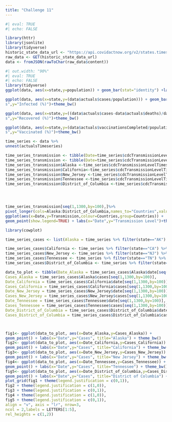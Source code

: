 ```yaml
---
title: "Challenge 11"
---
```


```r
#| eval: TRUE
#| echo: FALSE

library(httr)
library(jsonlite)
library(tidyverse)
historic_state_data_url <- "https://api.covidactnow.org/v2/states.timeseries.json?apiKey=d6ced5e2cf8244b3b28dd8c07305d858"
raw_data <- GET(historic_state_data_url)
data <- fromJSON(rawToChar(raw_data$content))
```
```r
#| out.width: "90%"
#| eval: TRUE
#| echo: FALSE
library(tidyverse)
ggplot(data, aes(x=state,y=population)) + geom_bar(stat="identity") +labs(x="States",y="Population") + theme_bw()

ggplot(data, aes(x=state,y=(data$actuals$cases/population))) + geom_bar(stat="identity") + labs(x="State
s",y="Infected (%)")+theme_bw()

ggplot(data, aes(x=state,y=((data$actuals$cases-data$actuals$deaths)/data$actuals$cases))) + geom_bar(stat="identity") + labs(x="State
s",y="Recovered (%)")+theme_bw()

ggplot(data, aes(x=state,y=(data$actuals$vaccinationsCompleted/population))) + geom_bar(stat="identity") + labs(x="State
s",y="Vaccinated (%)")+theme_bw()

time_series <- data %>%
unnest(actualsTimeseries)

time_series_transmission <- tibble(Date=time_series$cdcTransmissionLevelTimeseries[[which(data$state=="CA")]]$date)
time_series_transmission <- tibble(Date=time_series$cdcTransmissionLevelTimeseries[[which(data$state=="CA")]]$date)
time_series_transmission$Alaska <-time_series$cdcTransmissionLevelTimeseries[[which(data$state=="AK")]]$cdcTransmissionLevel
time_series_transmission$California<-time_series$cdcTransmissionLevelTimeseries[[which(data$state=="CA")]]$cdcTransmissionLevel
time_series_transmission$New_Jersey <-time_series$cdcTransmissionLevelTimeseries[[which(data$state=="NJ")]]$cdcTransmissionLevel
time_series_transmission$Tennessee <-time_series$cdcTransmissionLevelTimeseries[[which(data$state=="TN")]]$cdcTransmissionLevel
time_series_transmission$District_of_Columbia <-time_series$cdcTransmissionLevelTimeseries[[which(data$state=="DC")]]$cdcTransmissionLevel




time_series_transmission[seq(1,1300,by=100),]%>%
pivot_longer(cols=Alaska:District_of_Columbia,names_to="Countries",values_to="Transmission") %>%
ggplot(aes(x=Date,y=Transmission,colour=Countries,group=Countries)) +
geom_point(show.legend=TRUE) + labs(x="Date",y="Transmission Level")+theme_bw()

library(cowplot)

time_series_cases <- list(Alaska = time_series %>% filter(state=="AK") %>% select(date,cases))

time_series_cases$California <- time_series %>% filter(state=="CA") %>% select(date,cases)
time_series_cases$New_Jersey <- time_series %>% filter(state=="NJ") %>% select(date,cases)
time_series_cases$Tennessee <- time_series %>% filter(state=="TN") %>% select(date,cases)
time_series_cases$District_of_Columbia <- time_series %>% filter(state=="DC") %>% select(date,cases)

data_to_plot <- tibble(Date_Alaska = time_series_cases$Alaska$date[seq(1,1300,by=100)],
Cases_Alaska = time_series_cases$Alaska$cases[seq(1,1300,by=100)],
Date_California = time_series_cases$California$date[seq(1,1300,by=100)],
Cases_California = time_series_cases$California$cases[seq(1,1300,by=100)],
Date_New_Jersey = time_series_cases$New_Jersey$date[seq(1,1300,by=100)],
Cases_New_Jersey = time_series_cases$New_Jersey$cases[seq(1,1300,by=100)],
Date_Tennessee = time_series_cases$Tennessee$date[seq(1,1300,by=100)],
Cases_Tennessee = time_series_cases$Tennessee$cases[seq(1,1300,by=100)],
Date_District_of_Columbia = time_series_cases$District_of_Columbia$date[seq(1,1300,by=100)],
Cases_District_of_Columbia = time_series_cases$District_of_Columbia$cases[seq(1,1300,by=100)])



fig1<- ggplot(data_to_plot, aes(x=Date_Alaska,y=Cases_Alaska)) +
geom_point() + labs(x="Date",y="Cases", title="Alaska") + theme_bw()
fig2<- ggplot(data_to_plot, aes(x=Date_California,y=Cases_California)) +
geom_point() + labs(x="Date",y="Cases", title="California") + theme_bw()
fig3<- ggplot(data_to_plot, aes(x=Date_New_Jersey,y=Cases_New_Jersey)) +
geom_point() + labs(x="Date",y="Cases", title="New Jersey") + theme_bw()
fig4<- ggplot(data_to_plot, aes(x=Date_Tennessee,y=Cases_Tennessee)) +
geom_point() + labs(x="Date",y="Cases", title="Tennessee") + theme_bw()
fig5<- ggplot(data_to_plot, aes(x=Date_District_of_Columbia,y=Cases_District_of_Columbia)) +
geom_point() + labs(x="Date",y="Cases", title="District of Columbia") + theme_bw()
plot_grid(fig1 + theme(legend.justification = c(0,1)),
fig2 + theme(legend.justification = c(1,0)),
fig3 + theme(legend.justification = c(0,1)),
fig4 + theme(legend.justification = c(1,0)),
fig5 + theme(legend.justification = c(0,1)),
align = "v", axis = "lr", nrow=3,
ncol = 2,labels = LETTERS[1:5],
rel_heights = c(1,2))
```


